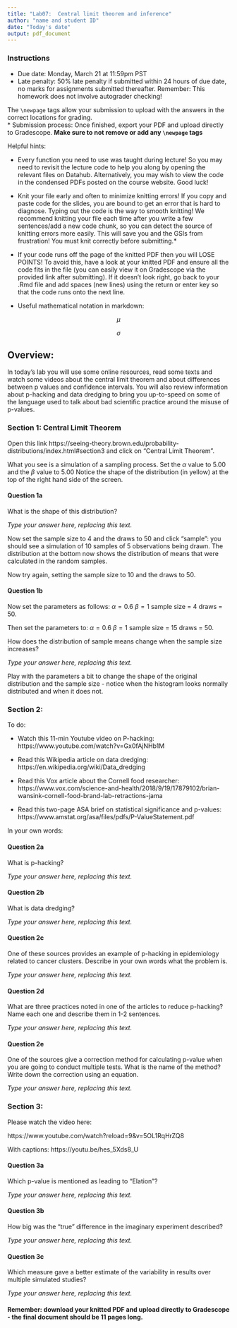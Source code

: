 ```yaml
---
title: "Lab07:  Central limit theorem and inference"
author: "name and student ID"
date: "Today's date"
output: pdf_document
---
```



### Instructions 
* Due date: Monday, March 21 at 11:59pm PST 
* Late penalty: 50% late penalty if submitted within 24 hours of due date, no marks for assignments submitted thereafter.
Remember: This homework does not involve autograder checking!

The `\newpage` tags allow your submission to upload with the answers in the correct locations for grading.  
* Submission process: Once finished, export your PDF and upload directly to Gradescope. 
**Make sure to not remove or add any `\newpage` tags**

Helpful hints:

- Every function you need to use was taught during lecture! So you may need to 
revisit the lecture code to help you along by opening the relevant files on Datahub. 
Alternatively, you may wish to view the code in the condensed PDFs posted 
on the course website. Good luck!

- Knit your file early and often to minimize knitting errors! If you copy and 
paste code for the slides, you are bound to get an error that is hard to 
diagnose. Typing out the code is the way to smooth knitting! We recommend 
knitting your file each time after you write a few sentences/add a new code 
chunk, so you can detect the source of knitting errors more easily. This will 
save you and the GSIs from frustration! You must knit correctly before submitting.*

- If your code runs off the page of the knitted PDF then you will LOSE POINTS! To
avoid this, have a look at your knitted PDF and ensure all the code fits in the 
file (you can easily view it on Gradescope via the provided link after submitting). 
If it doesn't look right, go back to your .Rmd file and add spaces (new lines) using 
the return or enter key so that the code runs onto the next line.

- Useful mathematical notation in markdown:

$$\mu$$

$$\sigma$$
\newpage



## Overview: 

In today's lab you will use some online resources, read some texts and watch some videos about the central limit theorem and about differences between p values and confidence intervals. You will also review information about p-hacking and data dredging to bring you up-to-speed on some of the language used to talk about bad scientific practice around the misuse of p-values.

### Section 1:  Central Limit Theorem

Open this link https://seeing-theory.brown.edu/probability-distributions/index.html#section3 and click on "Central Limit Theorem".

What you see is a simulation of a sampling process.  Set the $\alpha$ value to 5.00 and the $\beta$ value to 5.00  Notice the shape of the distribution (in yellow) at the top of the right hand side of the screen. 

#### Question 1a
What is the shape of this distribution? 


_Type your answer here, replacing this text._


\newpage

Now set the sample size to 4 and the draws to 50 and click "sample":  you should see a simulation of 10 samples of 5 observations being drawn.  The distribution at the bottom now shows the distribution of means that were calculated in the random samples.  

Now try again, setting the sample size to 10 and the draws to 50.


#### Question 1b

Now set the parameters as follows:  $\alpha=0.6$ $\beta=1$ sample size = 4 draws = 50.

Then set the parameters to:  $\alpha=0.6$ $\beta=1$ sample size = 15 draws = 50. 

How does the distribution of sample means change when the sample size increases?

_Type your answer here, replacing this text._

Play with the parameters a bit to change the shape of the original distribution and the sample size - notice when the histogram looks normally distributed and when it does not.

\newpage

### Section 2:

To do: 

- Watch this 11-min Youtube video on P-hacking: https://www.youtube.com/watch?v=Gx0fAjNHb1M

- Read this Wikipedia article on data dredging: https://en.wikipedia.org/wiki/Data_dredging

- Read this Vox article about the Cornell food researcher: https://www.vox.com/science-and-health/2018/9/19/17879102/brian-wansink-cornell-food-brand-lab-retractions-jama

- Read this two-page ASA brief on statistical significance and p-values: https://www.amstat.org/asa/files/pdfs/P-ValueStatement.pdf

In your own words: 

#### Question 2a

What is p-hacking?

_Type your answer here, replacing this text._

\newpage

#### Question 2b

What is data dredging?

_Type your answer here, replacing this text._

\newpage

#### Question 2c

One of these sources provides an example of p-hacking in epidemiology related to cancer clusters. Describe in your own words what the problem is.

_Type your answer here, replacing this text._

\newpage

#### Question 2d

What are three practices noted in one of the articles to reduce p-hacking? Name each one and describe them in 1-2 sentences.

_Type your answer here, replacing this text._

\newpage

#### Question 2e

One of the sources give a correction method for calculating p-value when you are going to conduct multiple tests. What is the name of the method? Write down the correction using an equation.

_Type your answer here, replacing this text._

\newpage

### Section 3:

Please watch the video here:

https://www.youtube.com/watch?reload=9&v=5OL1RqHrZQ8

With captions: https://youtu.be/hes_5Xds8_U


#### Question 3a

Which p-value is mentioned as leading to “Elation”?

_Type your answer here, replacing this text._

\newpage

#### Question 3b

How big was the “true” difference in the imaginary experiment described?

_Type your answer here, replacing this text._

\newpage

#### Question 3c

Which measure gave a better estimate of the variability in results over multiple simulated studies?

_Type your answer here, replacing this text._

#### Remember: download your knitted PDF and upload directly to Gradescope - the final document should be 11 pages long.



